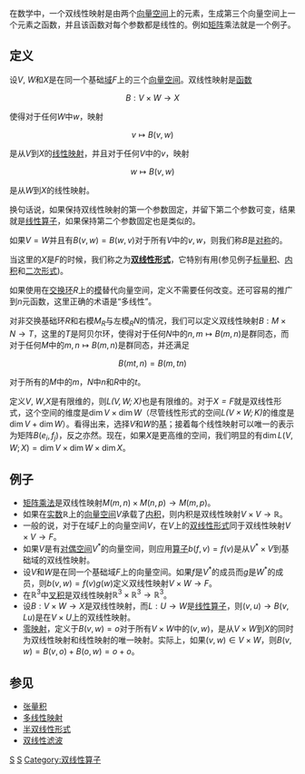 在数学中，一个双线性映射是由两个[[向量空间|向量空间]]上的元素，生成第三个向量空间上一个元素之函数，并且该函数对每个参数都是线性的。例如[[矩阵|矩阵]]乘法就是一个例子。

==定义==

设<math>V</math>, <math>W</math>和<math>X</math>是在同一个基础[[域_(数学)|域]]<math>F</math>上的三个[[向量空间|向量空间]]。双线性映射是[[函数|函数]]
:<math>B:V\times W\rightarrow X</math>

使得对于任何''<math>W</math>''中<math>w</math>，映射

:<math>v\mapsto B\left ( v,w \right )</math>

是从''<math>V</math>''到''<math>X</math>''的[[线性映射|线性映射]]，并且对于任何''<math>V</math>''中的<math>v</math>，映射

:<math>w\mapsto B(v,w)</math>

是从''<math>W</math>''到''<math>X</math>''的线性映射。

换句话说，如果保持双线性映射的第一个参数固定，并留下第二个参数可变，结果就是[[线性算子|线性算子]]，如果保持第二个参数固定也是类似的。

如果<math>V=W</math>并且有<math>B\left ( v,w \right )=B\left ( w,v \right )</math>对于所有''<math>V</math>''中的<math>v,w</math>，则我们称<math>B</math>是[[对称函数|对称]]的。

当这里的''<math>X</math>''是''<math>F</math>''的时候，我们称之为'''[[双线性形式|双线性形式]]'''，它特别有用(参见例子[[标量积|标量积]]、[[内积空间|内积]]和[[二次形式|二次形式]])。

如果使用在[[交换环|交换环]]<math>R</math>上的[[模|模]]替代向量空间，定义不需要任何改变。还可容易的推广到<math>n</math>元函数，这里正确的术语是“多线性”。

对非交换基础环''<math>R</math>''和右模<math>M_R</math>与左模<math>_RN</math>的情况，我们可以定义双线性映射<math>B:M\times N\rightarrow T</math>，这里的<math>T</math>是阿贝尔环，使得对于任何<math>N</math>中的<math>n,m\mapsto B\left ( m,n \right )</math>是群同态，而对于任何<math>M</math>中的<math>m,n\mapsto B\left ( m,n \right )</math>是群同态，并还满足

:<math>B\left ( mt,n \right )=B\left ( m,tn \right )</math>

对于所有的''<math>M</math>''中的<math>m</math>，<math>N</math>中<math>n</math>和<math>R</math>中的<math>t</math>。

定义<math>V</math>, <math>W</math>,''<math>X</math>''是有限维的，则''<math>L\left ( V,W;X \right )</math>''也是有限维的。对于''<math>X=F</math>''就是双线性形式，这个空间的维度是<math>\dim V\times\dim W</math>（尽管线性形式的空间''<math>L\left ( V\times W;K \right )</math>''的维度是<math>\dim V+\dim W</math>）。看得出来，选择<math>V</math>和''<math>W</math>''的[[基_(線性代數)|基]]；接着每个线性映射可以唯一的表示为矩阵<math>B(e_i,f_j)</math>，反之亦然。现在，如果''<math>X</math>''是更高维的空间，我们明显的有<math>\dim L\left ( V,W;X \right )=\dim V\times\dim W\times\dim X</math>。

== 例子 ==

* [[矩阵乘法|矩阵乘法]]是双线性映射<math>M(m,n)\times M(n,p)\rightarrow M(m,p)</math>。
* 如果在[[实数|实数]]<math>\mathbb{R}</math>上的[[向量空间|向量空间]]''<math>V</math>''承载了[[内积|内积]]，则内积是双线性映射<math>V\times V\rightarrow\mathbb{R}</math>。
* 一般的说，对于在域<math>F</math>上的向量空间''<math>V</math>''，在''<math>V</math>''上的[[双线性形式|双线性形式]]同于双线性映射<math>V\times V\rightarrow F</math>。
* 如果''<math>V</math>''是有[[对偶空间|对偶空间]]<math>V^*</math>的向量空间，则应用[[算子|算子]]<math>b(f,v)=f(v)</math>是从<math>V^*\times V</math>到基础域的双线性映射。
* 设''<math>V</math>''和''<math>W</math>''是在同一个基础域''<math>F</math>''上的向量空间。如果<math>f</math>是<math>V^*</math>的成员而<math>g</math>是<math>W^*</math>的成员，则<math>b(v,w)=f(v)g(w)</math>定义双线性映射<math>V\times W\rightarrow F</math>。
* 在<math>\mathbb{R}^3</math>中[[叉积|叉积]]是双线性映射<math>\mathbb{R}^3\times\mathbb{R}^3\rightarrow\mathbb{R}^3</math>。
* 设<math>B:V\times W\rightarrow X</math>是双线性映射，而<math>L:U\rightarrow W</math>是[[线性算子|线性算子]]，则<math>(v,u)\rightarrow B(v,Lu)</math>是在<math>V\times U</math>上的双线性映射。
* [[零函数|零映射]]，定义于<math>B(v,w) = o</math>对于所有<math>V\times W</math>中的<math>(v,w)</math>，是从<math>V\times W</math>到''<math>X</math>''的同时为双线性映射和线性映射的唯一映射。实际上，如果<math>(v,w)\in V\times W</math>，则<math>B(v,w)= B(v,o)+B(o,w)=o+o</math>。

==参见==
* [[张量积|张量积]]
* [[多线性映射|多线性映射]]
* [[半双线性形式|半双线性形式]]
* [[双线性滤波|双线性滤波]]
{{泛函分析}}
[[Category:函数|S]]
[[Category:多重线性代数|S]]
[[Category:双线性算子|Category:双线性算子]]